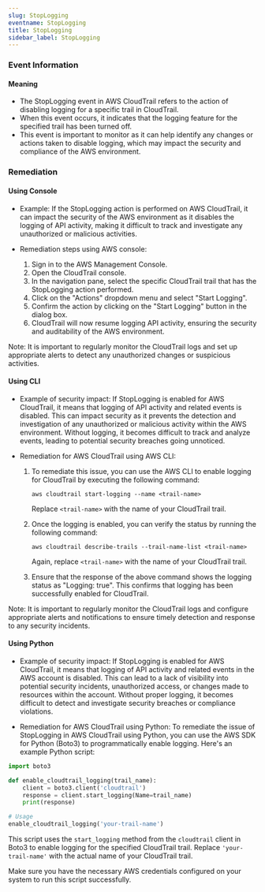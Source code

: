 ```yaml
--- 
slug: StopLogging
eventname: StopLogging
title: StopLogging
sidebar_label: StopLogging
---
```

                       
### Event Information

#### Meaning

- The StopLogging event in AWS CloudTrail refers to the action of disabling logging for a specific trail in CloudTrail.
- When this event occurs, it indicates that the logging feature for the specified trail has been turned off.
- This event is important to monitor as it can help identify any changes or actions taken to disable logging, which may impact the security and compliance of the AWS environment.

### Remediation

#### Using Console

- Example: If the StopLogging action is performed on AWS CloudTrail, it can impact the security of the AWS environment as it disables the logging of API activity, making it difficult to track and investigate any unauthorized or malicious activities.

- Remediation steps using AWS console:
  1. Sign in to the AWS Management Console.
  2. Open the CloudTrail console.
  3. In the navigation pane, select the specific CloudTrail trail that has the StopLogging action performed.
  4. Click on the "Actions" dropdown menu and select "Start Logging".
  5. Confirm the action by clicking on the "Start Logging" button in the dialog box.
  6. CloudTrail will now resume logging API activity, ensuring the security and auditability of the AWS environment.

Note: It is important to regularly monitor the CloudTrail logs and set up appropriate alerts to detect any unauthorized changes or suspicious activities.

#### Using CLI

- Example of security impact: If StopLogging is enabled for AWS CloudTrail, it means that logging of API activity and related events is disabled. This can impact security as it prevents the detection and investigation of any unauthorized or malicious activity within the AWS environment. Without logging, it becomes difficult to track and analyze events, leading to potential security breaches going unnoticed.

- Remediation for AWS CloudTrail using AWS CLI:
  1. To remediate this issue, you can use the AWS CLI to enable logging for CloudTrail by executing the following command:
     ```
     aws cloudtrail start-logging --name <trail-name>
     ```
     Replace `<trail-name>` with the name of your CloudTrail trail.

  2. Once the logging is enabled, you can verify the status by running the following command:
     ```
     aws cloudtrail describe-trails --trail-name-list <trail-name>
     ```
     Again, replace `<trail-name>` with the name of your CloudTrail trail.

  3. Ensure that the response of the above command shows the logging status as "Logging: true". This confirms that logging has been successfully enabled for CloudTrail.

Note: It is important to regularly monitor the CloudTrail logs and configure appropriate alerts and notifications to ensure timely detection and response to any security incidents.

#### Using Python

- Example of security impact: If StopLogging is enabled for AWS CloudTrail, it means that logging of API activity and related events in the AWS account is disabled. This can lead to a lack of visibility into potential security incidents, unauthorized access, or changes made to resources within the account. Without proper logging, it becomes difficult to detect and investigate security breaches or compliance violations.

- Remediation for AWS CloudTrail using Python:
To remediate the issue of StopLogging in AWS CloudTrail using Python, you can use the AWS SDK for Python (Boto3) to programmatically enable logging. Here's an example Python script:

```python
import boto3

def enable_cloudtrail_logging(trail_name):
    client = boto3.client('cloudtrail')
    response = client.start_logging(Name=trail_name)
    print(response)

# Usage
enable_cloudtrail_logging('your-trail-name')
```

This script uses the `start_logging` method from the `cloudtrail` client in Boto3 to enable logging for the specified CloudTrail trail. Replace `'your-trail-name'` with the actual name of your CloudTrail trail.

Make sure you have the necessary AWS credentials configured on your system to run this script successfully.


 